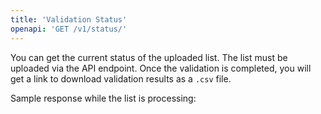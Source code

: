 ```yaml
---
title: 'Validation Status'
openapi: 'GET /v1/status/'
---
```



You can get the current status of the uploaded list.
The list must be uploaded via the API endpoint. 
Once the validation is completed, you will get a link to download validation results as a `.csv` file.

Sample response while the list is processing: